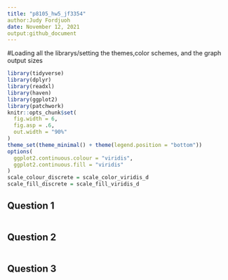 ```yaml
---
title: "p8105_hw5_jf3354"
author:Judy Fordjuoh
date: November 12, 2021
output:github_document
---
```


#Loading all the librarys/setting the themes,color schemes, and the graph output sizes 
```r
library(tidyverse)
library(dplyr)
library(readxl)
library(haven)
library(ggplot2)
library(patchwork)
knitr::opts_chunk$set(
  fig.width = 6,
  fig.asp = .6,
  out.width = "90%"
)
theme_set(theme_minimal() + theme(legend.position = "bottom"))
options(
  ggplot2.continuous.colour = "viridis",
  ggplot2.continuous.fill = "viridis"
)
scale_colour_discrete = scale_color_viridis_d
scale_fill_discrete = scale_fill_viridis_d
```

## Question 1

```r

```

## Question 2

```r

```


## Question 3
```r

```

